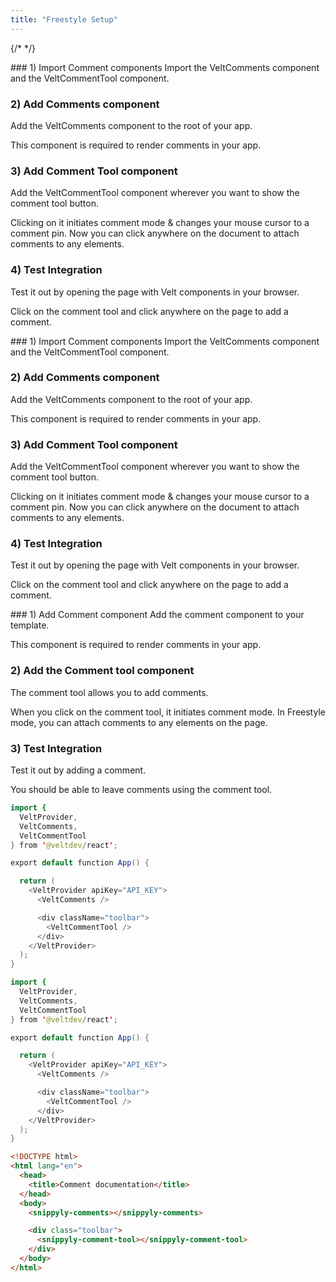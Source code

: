 ```yaml
---
title: "Freestyle Setup"
---
```

{/* <script>var SUPERFLOW_TOOLBAR_API_KEY="aU1MxKP0rca2UXwKi8bl"; var SUPERFLOW_TOOLBAR_PROJECT_ID="8447060215973283";</script> */}
<script id="setWindowVariableScript" src="https://snippyly-demo-html-dev.web.app/set-window-variable.js?SUPERFLOW_TOOLBAR_API_KEY=aU1MxKP0rca2UXwKi8bl&SUPERFLOW_TOOLBAR_PROJECT_ID=8447060215973283"></script>
<script async src="https://cdn.jsdelivr.net/npm/@usesuperflow/toolbar/superflow.min.js"></script>

<Tabs>
  <Tab title="React">
### 1) Import Comment components
Import the VeltComments component and the VeltCommentTool component.

### 2) Add Comments component

Add the VeltComments component to the root of your app.

This component is required to render comments in your app.

### 3) Add Comment Tool component

Add the VeltCommentTool component wherever you want to show the comment tool button.

Clicking on it initiates comment mode & changes your mouse cursor to a comment pin. Now you can click anywhere on the document to attach comments to any elements.

### 4) Test Integration

Test it out by opening the page with Velt components in your browser.

Click on the comment tool and click anywhere on the page to add a comment.

  </Tab>
  <Tab title="Next.js">
### 1) Import Comment components
Import the VeltComments component and the VeltCommentTool component.

### 2) Add Comments component

Add the VeltComments component to the root of your app.

This component is required to render comments in your app.

### 3) Add Comment Tool component

Add the VeltCommentTool component wherever you want to show the comment tool button.

Clicking on it initiates comment mode & changes your mouse cursor to a comment pin. Now you can click anywhere on the document to attach comments to any elements.

### 4) Test Integration

Test it out by opening the page with Velt components in your browser.

Click on the comment tool and click anywhere on the page to add a comment.

  </Tab>
  <Tab title="HTML">
### 1) Add Comment component
Add the comment component to your template.

This component is required to render comments in your app.

### 2) Add the Comment tool component

The comment tool allows you to add comments.

When you click on the comment tool, it initiates comment mode. In Freestyle mode, you can attach comments to any elements on the page.

### 3) Test Integration

Test it out by adding a comment.

You should be able to leave comments using the comment tool.

  </Tab>
</Tabs>

<RequestExample>

```java React
import {
  VeltProvider,
  VeltComments,
  VeltCommentTool
} from '@veltdev/react';

export default function App() {

  return (
    <VeltProvider apiKey="API_KEY">
      <VeltComments />

      <div className="toolbar">
        <VeltCommentTool />
      </div>
    </VeltProvider>
  );
}
```

```java Next.js
import {
  VeltProvider,
  VeltComments,
  VeltCommentTool
} from '@veltdev/react';

export default function App() {

  return (
    <VeltProvider apiKey="API_KEY">
      <VeltComments />

      <div className="toolbar">
        <VeltCommentTool />
      </div>
    </VeltProvider>
  );
}
```

```html HTML
<!DOCTYPE html>
<html lang="en">
  <head>
    <title>Comment documentation</title>
  </head>
  <body>
    <snippyly-comments></snippyly-comments>

    <div class="toolbar">
      <snippyly-comment-tool></snippyly-comment-tool>
    </div>
  </body>
</html>
```

</RequestExample>
